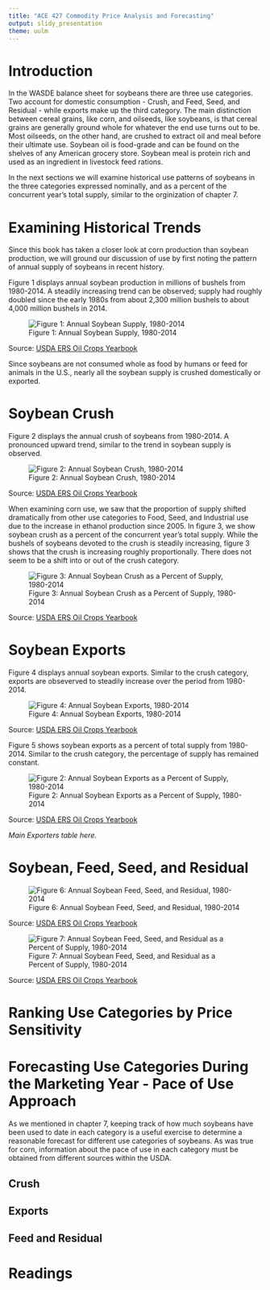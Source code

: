 ```yaml
---
title: "ACE 427 Commodity Price Analysis and Forecasting"
output: slidy_presentation
theme: uulm
---
```


# Introduction 

In the WASDE balance sheet for soybeans there are three use categories. Two account for domestic consumption - Crush, and Feed, Seed, and Residual - while exports make up the third category. The main distinction between cereal grains, like corn, and oilseeds, like soybeans, is that cereal grains are generally ground whole for whatever the end use turns out to be. Most oilseeds, on the other hand, are crushed to extract oil and meal before their ultimate use. Soybean oil is food-grade and can be found on the shelves of any American grocery store. Soybean meal is protein rich and used as an ingredient in livestock feed rations.  

In the next sections we will examine historical use patterns of soybeans in the three categories expressed nominally, and as a percent of the concurrent year's total supply, similar to the orginization of chapter 7.  

# Examining Historical Trends

Since this book has taken a closer look at corn production than soybean production, we will ground our discussion of use by first noting the pattern of annual supply of soybeans in recent history. 

Figure 1 displays annual soybean production in millions of bushels from 1980-2014. A steadily increasing trend can be observed; supply had roughly doubled since the early 1980s from about 2,300 million bushels to about 4,000 million bushels in 2014. 

![Figure 1: Annual Soybean Supply, 1980-2014](OilCropsYearbook_files/image013.png)

Source: [USDA ERS Oil Crops Yearbook](http://www.ers.usda.gov/data-products/oil-crops-yearbook.aspx)

Since soybeans are not consumed whole as food by humans or feed for animals in the U.S., nearly all the soybean supply is crushed domestically or exported. 

# Soybean Crush

Figure 2 displays the annual crush of soybeans from 1980-2014. A pronounced upward trend, similar to the trend in soybean supply is observed. 

![Figure 2: Annual Soybean Crush, 1980-2014](OilCropsYearbook_files/image005.png)

Source: [USDA ERS Oil Crops Yearbook](http://www.ers.usda.gov/data-products/oil-crops-yearbook.aspx)

When examining corn use, we saw that the proportion of supply shifted dramatically from other use categories to Food, Seed, and Industrial use due to the increase in ethanol production since 2005. In figure 3, we show soybean crush as a percent of the concurrent year's total supply. While the bushels of soybeans devoted to the crush is steadily increasing, figure 3 shows that the crush is increasing roughly proportionally. There does not seem to be a shift into or out of the crush category. 

![Figure 3: Annual Soybean Crush as a Percent of Supply, 1980-2014](OilCropsYearbook_files/image007.png)

Source: [USDA ERS Oil Crops Yearbook](http://www.ers.usda.gov/data-products/oil-crops-yearbook.aspx)


# Soybean Exports 

Figure 4 displays annual soybean exports. Similar to the crush category, exports are obseverved to steadily increase over the period from 1980-2014. 

![Figure 4: Annual Soybean Exports, 1980-2014](OilCropsYearbook_files/image001.png)

Source: [USDA ERS Oil Crops Yearbook](http://www.ers.usda.gov/data-products/oil-crops-yearbook.aspx)

Figure 5 shows soybean exports as a percent of total supply from 1980-2014. Similar to the crush category, the percentage of supply has remained constant. 

![Figure 2: Annual Soybean Exports as a Percent of Supply, 1980-2014](OilCropsYearbook_files/image009.png)

Source: [USDA ERS Oil Crops Yearbook](http://www.ers.usda.gov/data-products/oil-crops-yearbook.aspx)

*Main Exporters table here.*  

# Soybean, Feed, Seed, and Residual

 
![Figure 6: Annual Soybean Feed, Seed, and Residual, 1980-2014](OilCropsYearbook_files/image003.png)

Source: [USDA ERS Oil Crops Yearbook](http://www.ers.usda.gov/data-products/oil-crops-yearbook.aspx)


![Figure 7: Annual Soybean Feed, Seed, and Residual as a Percent of Supply, 1980-2014](OilCropsYearbook_files/image012.png)

Source: [USDA ERS Oil Crops Yearbook](http://www.ers.usda.gov/data-products/oil-crops-yearbook.aspx)

 

# Ranking Use Categories by Price Sensitivity

 

# Forecasting Use Categories During the Marketing Year - Pace of Use Approach

As we mentioned in chapter 7, keeping track of how much soybeans have been used to date in each category is a useful exercise to determine a reasonable forecast for different use categories of soybeans. As was true for corn, information about the pace of use in each category must be obtained from different sources within the USDA. 

## Crush



## Exports 

 

## Feed and Residual

   

# Readings 


